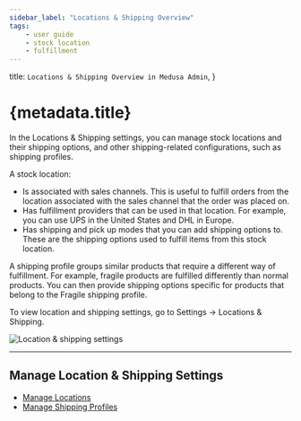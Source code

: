```yaml
---
sidebar_label: "Locations & Shipping Overview"
tags:
    - user guide
    - stock location
    - fulfillment
---
```



  title: `Locations & Shipping Overview in Medusa Admin`,
}

# {metadata.title}

In the Locations & Shipping settings, you can manage stock locations and their shipping options, and other shipping-related configurations, such as shipping profiles.

A stock location:

- Is associated with sales channels. This is useful to fulfill orders from the location associated with the sales channel that the order was placed on.
- Has fulfillment providers that can be used in that location. For example, you can use UPS in the United States and DHL in Europe.
- Has shipping and pick up modes that you can add shipping options to. These are the shipping options used to fulfill items from this stock location.

A shipping profile groups similar products that require a different way of fulfillment. For example, fragile products are fulfilled differently than normal products. You can then provide shipping options specific for products that belong to the Fragile shipping profile.

To view location and shipping settings, go to Settings → Locations & Shipping.

![Location & shipping settings](https://res.cloudinary.com/dza7lstvk/image/upload/v1739980281/User%20Guide/Screenshot_2025-02-19_at_5.51.00_PM_yiczmt.png)

---

## Manage Location & Shipping Settings

- [Manage Locations](./locations/page.mdx)
- [Manage Shipping Profiles](./shipping-profiles/page.mdx)
